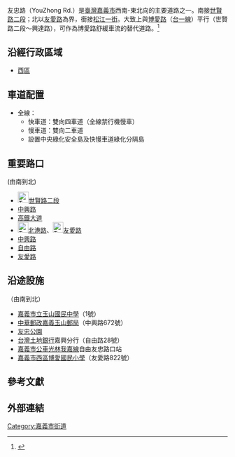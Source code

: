 {{Infobox TwRoad2|
|bgcolorh=darkgreen
|colorh=white
|name=友忠路
|enname=YouZhong Road
|level=市區道路
|length=3.3
|start=[[File:TW_PHW18.svg|24px]][[世賢路|世賢路二段]]
|end=[[友愛路_(嘉義市)|友愛路]]，接[[松江一街_(嘉義市)|松江一街]]
|junc=[[File:TW_PHW18.svg|24px]][[世賢路|世賢路二段]]、[[中興路_(嘉義市)|中興路]]、<br/>[[玉山路|玉山路]]、[[大同路_(嘉義市)|大同路]]、[[高鐵大道_(嘉義)|高鐵大道]]、<br/>[[File:TW_CHW159.svg|24px]][[北港路|北港路]]和[[File:TW_CHW159.svg|24px]][[友愛路_(嘉義市)|友愛路]]、<br/>[[中興路_(嘉義市)|中興路]]、[[自由路_(嘉義市)|自由路]]、[[興達路|興達路]]、<br/>[[友愛路_(嘉義市)|友愛路]]<br/>
|left=
|right=松江一街
|leftlink=
|leftdirection=
|rightlink=松江一街 (嘉義市)
|rightdirection=N
}}
友忠路（YouZhong Rd.）是[[臺灣|臺灣]][[嘉義市|嘉義市]]西南-東北向的主要道路之一。南接[[世賢路|世賢路二段]]；北以[[友愛路_(嘉義市)|友愛路]]為界，銜接[[松江一街_(嘉義市)|松江一街]]。大致上與[[博愛路_(嘉義市)|博愛路]]（[[台1線|台一線]]）平行（世賢路二段～興達路），可作為博愛路舒緩車流的替代道路。<ref>{{Cite web |url=http://www.ettoday.net/news/20130930/276523.htm |title=「 綠色小鴨」嘉市上路　分隔島植栽成初秋美景 |accessdate=2014-12-08 |archive-date=2015-09-24 |archive-url=https://web.archive.org/web/20150924054847/http://www.ettoday.net/news/20130930/276523.htm |dead-url=no }}</ref>

==沿經行政區域==
*[[西區__(嘉義市)|西區]]

==車道配置==
*全線：
**快車道：雙向四車道（全線禁行機慢車）
**慢車道：雙向二車道
**設置中央綠化安全島及快慢車道綠化分隔島

==重要路口==
(由南到北)
*[[File:TW_PHW18.svg|25px]][[世賢路|世賢路二段]]
*[[中興路_(嘉義市)|中興路]]
*[[高鐵大道_(嘉義)|高鐵大道]]
*[[File:TW_CHW159.svg|24px]][[北港路|北港路]]、[[File:TW_CHW159.svg|24px]][[友愛路_(嘉義市)|友愛路]]
*[[中興路_(嘉義市)|中興路]]
*[[自由路_(嘉義市)|自由路]]
*[[友愛路_(嘉義市)|友愛路]]

==沿途設施==
（由南到北）
*[http://www.ysjh.cy.edu.tw/ 嘉義市立玉山國民中學]{{Wayback|url=http://www.ysjh.cy.edu.tw/ |date=20150430190844 }}（1號）
*[[中華郵政|中華郵政]][http://www.post.gov.tw/post/internet/I_location/post.jsp?ID=1302&prsb_no=005110-2 嘉義玉山郵局]{{Wayback|url=http://www.post.gov.tw/post/internet/I_location/post.jsp?ID=1302&prsb_no=005110-2 |date=20140819200451 }}（中興路672號）
*[http://www.chiayi.gov.tw/web/build/section.asp?i_id=23&sub_id=40&type=garden&i_belong=2 友忠公園]{{Wayback|url=http://www.chiayi.gov.tw/web/build/section.asp?i_id=23&sub_id=40&type=garden&i_belong=2 |date=20160826202521 }}
*[[台灣土地銀行|台灣土地銀行]]嘉興分行（自由路28號）
*[[嘉義市公車|嘉義市公車]][[台灣好行光林我嘉線|光林我嘉線]]自由友忠路口站
*[[嘉義市西區博愛國民小學|嘉義市西區博愛國民小學]]（友愛路822號）

==參考文獻==
{{reflist}}

==外部連結==
{{嘉義市重要道路}}

{{DEFAULTSORT:Youzhong Road}}
[[Category:嘉義市街道|Category:嘉義市街道]]